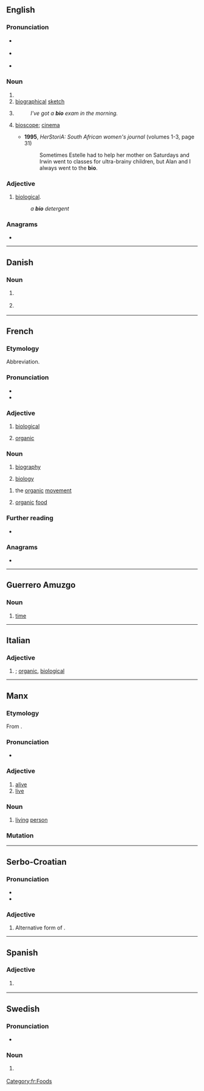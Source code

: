 {{also|Bio|bi'o|bio.|-bio|bio-|Bio.|bíó|Appendix:Variations of "bio"}}
==English==

===Pronunciation===
* {{a|UK}} {{IPA|/ˈbaɪəʊ/|lang=en}}
* {{a|US}} {{IPA|/ˈbaɪoʊ/|lang=en}}
* {{rhymes|aɪəʊ|lang=en}}

===Noun===
{{en-noun}}

# {{form of|Abbreviation|biography|lang=en}}
# [[biographical]] [[sketch]]
# {{lb|en|informal}} {{form of|Abbreviation|biology|lang=en}}
#: ''I've got a '''bio''' exam in the morning.''
# {{lb|en|South Africa|informal}} [[bioscope]]; [[cinema]]
#* '''1995''', ''HerStoriA: South African women's journal'' (volumes 1-3, page 31)
#*: Sometimes Estelle had to help her mother on Saturdays and Irwin went to classes for ultra-brainy children, but Alan and I always went to the '''bio'''.

===Adjective===
{{en-adj|-}}

# {{lb|en|informal}} [[biological]].
#: ''a '''bio''' detergent''

===Anagrams===
* {{anagrams|en|BOI|Boi|IBO|IOB|Ibo|boi|obi}}

----

==Danish==

===Noun===
{{head|da|noun}}

# {{lb|da|slang}} {{l|en|cinema}}
# {{lb|da|slang}} {{l|en|biology}}

----

==French==

===Etymology===
Abbreviation.

===Pronunciation===
* {{fr-IPA}}
* {{rhymes|o|lang=fr}}

===Adjective===
{{fr-adj|inv=yes}}

# {{lb|fr|colloquial}} [[biological]]
# {{lb|fr|ecology}} [[organic]]

===Noun===
{{fr-noun|f}}

# {{lb|fr|colloquial}} [[biography]]
# {{lb|fr|colloquial}} [[biology]]

{{fr-noun|m}}

# {{lb|fr|informal}} the [[organic]] [[movement]]
# {{lb|fr|informal}} [[organic]] [[food]]

===Further reading===
* {{R:TLFi}}

===Anagrams===
* {{anagrams|fr|Ibo}}

[[Category:fr:Foods]]

----

==Guerrero Amuzgo==

===Noun===
{{head|amu|noun}}

# [[time]]

----

==Italian==

===Adjective===
{{head|it|adjective|invariable}}

# {{lb|it|informal}} {{form of|Abbreviation|biologico|lang=it}}; [[organic]], [[biological]]

----

==Manx==

===Etymology===
{{PIE root|gv|gʷeyh₃}}
From {{inh|gv|sga|béo}}.

===Pronunciation===
* {{IPA|[blʲoː]|[bʲoː]|lang=gv}}

===Adjective===
{{head|gv|adjective}}

# [[alive]]
# [[live]]

===Noun===
{{gv-noun|m}}

# [[living]] [[person]]

===Mutation===
{{gv mut cons|b|io}}

----

==Serbo-Croatian==

===Pronunciation===
* {{IPA|/bîo/|lang=sh}}
* {{hyphenation|bi|o|lang=sh}}

===Adjective===
{{sh-adj|head=bȉo|def=bijȇlī|comp=bjèljī}}

# Alternative form of {{m|sh|bijȇl}}.

----

==Spanish==

===Adjective===
{{es-adj-inv}}

# {{l|en|bio}} {{gloss|biological}}

----

==Swedish==

===Pronunciation===
* {{audio|Sv-bio.ogg|audio|lang=sv}}

===Noun===
{{sv-noun|c}}

# {{form of|Short|biograf|lang=sv}} {{qualifier|that form is used for plurals}}